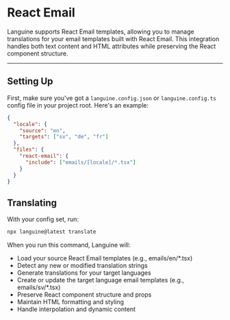 # React Email

Languine supports React Email templates, allowing you to manage translations for your email templates built with React Email. This integration handles both text content and HTML attributes while preserving the React component structure.

---

## Setting Up

First, make sure you've got a `languine.config.json` or `languine.config.ts` config file in your project root. Here's an example:

```json
{
  "locale": {
    "source": "en",
    "targets": ["sv", "de", "fr"]
  },
  "files": {
    "react-email": {
      "include": ["emails/[locale]/*.tsx"]
    }
  }
}
```

## Translating

With your config set, run:

```bash
npx languine@latest translate
```

When you run this command, Languine will:

- Load your source React Email templates (e.g., emails/en/*.tsx)
- Detect any new or modified translation strings
- Generate translations for your target languages
- Create or update the target language email templates (e.g., emails/sv/*.tsx)
- Preserve React component structure and props
- Maintain HTML formatting and styling
- Handle interpolation and dynamic content
